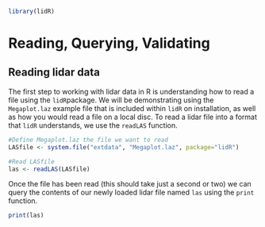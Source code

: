 ```r
library(lidR)
```

# Reading, Querying, Validating {-#my-section}

## Reading lidar data {-#my-section}

The first step to working with lidar data in R is understanding how to read a file using the `lidR`package. We will be demonstrating using the `Megaplot.laz` example file that is included within `lidR` on installation, as well as how you would read a file on a local disc. To read a lidar file into a format that `lidR` understands, we use the `readLAS` function.

```r
#Define Megaplot.laz the file we want to read
LASfile <- system.file("extdata", "Megaplot.laz", package="lidR")

#Read LASfile
las <- readLAS(LASfile)
```

Once the file has been read (this should take just a second or two) we can query the contents of our newly loaded lidar file named `las` using the `print` function.

```r
print(las)
```

